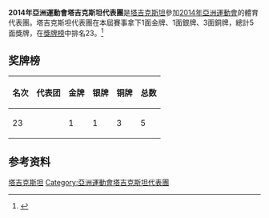 {{noteTA|G1=Sports|G2=地名}}
{{expand|time=2014-09-19}}
{{Infobox Country Asian Games
|NOC=TJK
|year=2014
|competitors= 
|sports=
|flagbearer=
|location={{KOR}}[[仁川廣域市|仁川廣域市]]
|start_date={{Start date|2014|09|19}}
|end_date={{End date|2014|10|04}}  
|gold=1 
|silver=1
|bronze=3
|rank=23
|previous=[[2010年亞洲運動會塔吉克斯坦代表團|2010]]
|next=[[2018年亞洲運動會塔吉克斯坦代表團|2018]]
}}
'''2014年亞洲運動會塔吉克斯坦代表團'''是[[塔吉克斯坦|塔吉克斯坦]]參加[[2014年亞洲運動會|2014年亞洲運動會]]的體育代表團。塔吉克斯坦代表團在本屆賽事拿下1面金牌、1面銀牌、3面銅牌，總計5面獎牌，在[[2014年亞洲運動會獎牌榜|獎牌榜]]中排名23。<ref>{{cite web|title=17th Asian Games Medals Standing|url=http://www.ocasia.org/OCA/Download/Default/8/5362/4/85362400335.pdf|publisher=Olympic Council of Asia|accessdate=2017-09-12|language=en|archive-url=https://web.archive.org/web/20150924070519/http://www.ocasia.org/OCA/Download/Default/8/5362/4/85362400335.pdf|archive-date=2015-09-24|dead-url=yes}}</ref>

==奖牌榜==
{| class="wikitable"
|-
! 名次 !! 代表团 !! 金牌 !! 银牌 !! 铜牌 !! 总数
|-
| 23 || {{flagIOC2team|TJK|2014年亞洲運動會}} || 1 || 1 || 3 || 5
|}
==参考资料==
{{reflist}}
{{2014年亚洲运动会代表团}}
[[Category:2014年亚洲运动会代表团|塔吉克斯坦]]
[[Category:亞洲運動會塔吉克斯坦代表團|Category:亞洲運動會塔吉克斯坦代表團]]